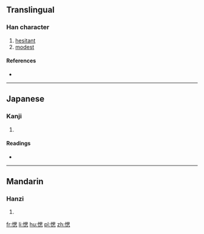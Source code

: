 ==Translingual==

===Han character===
{{Han char|rn=61|rad=心|as=09|sn=12|four=|canj=心田心 (PWP)|ids=⿰[[忄]][[思]]}}

# [[hesitant]]
# [[modest]]

====References====
* {{Han ref|kx=0395.270|dkj=10959|dj=0734.040|hdz=42328.090|uh=6122|ud=24866}}

----

==Japanese==

===Kanji===
{{ja-kanji|grade=|rs=心09}}

# {{defn|lang=ja|sort=心09}}

====Readings====
* {{ja-readings|on=[[さい]] (sai), [[し]] (shi)|kun=[[こころがたがう]] (kokorogatagau), [[せめる]] (semeru)}}

----

==Mandarin==

===Hanzi===
{{cmn-hanzi|pin=[[sāi]] ([[sai1]])|wg=sai<sup>1</sup>}}

# {{defn|lang=cmn|sort=心09}}

[[fr:愢]]
[[li:愢]]
[[hu:愢]]
[[pl:愢]]
[[zh:愢]]